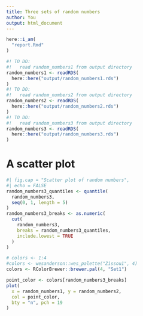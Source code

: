 ```yaml
---
title: Three sets of random numbers
author: You
output: html_document
---
```


```r
here::i_am(
  "report.Rmd"
)
```

```r
#! TO DO: 
#!   read random_numbers1 from output directory
random_numbers1 <- readRDS(
  here::here("output/random_numbers1.rds")
)
#! TO DO: 
#!   read random_numbers2 from output directory
random_numbers2 <- readRDS(
  here::here("output/random_numbers2.rds")
)
#! TO DO: 
#!   read random_numbers3 from output directory
random_numbers3 <- readRDS(
  here::here("output/random_numbers3.rds")
)
```

# A scatter plot

```r
#| fig.cap = "Scatter plot of random numbers",
#| echo = FALSE
random_numbers3_quantiles <- quantile(
  random_numbers3, 
  seq(0, 1, length = 5)
)
random_numbers3_breaks <- as.numeric(
  cut(
    random_numbers3, 
    breaks = random_numbers3_quantiles,
    include.lowest = TRUE
  )
)

# colors <- 1:4
#colors <- wesanderson::wes_palette("Zissou1", 4)
colors <- RColorBrewer::brewer.pal(4, "Set1")

point_color <- colors[random_numbers3_breaks]
plot(
  x = random_numbers1, y = random_numbers2,
  col = point_color,
  bty = "n", pch = 19
)
```
